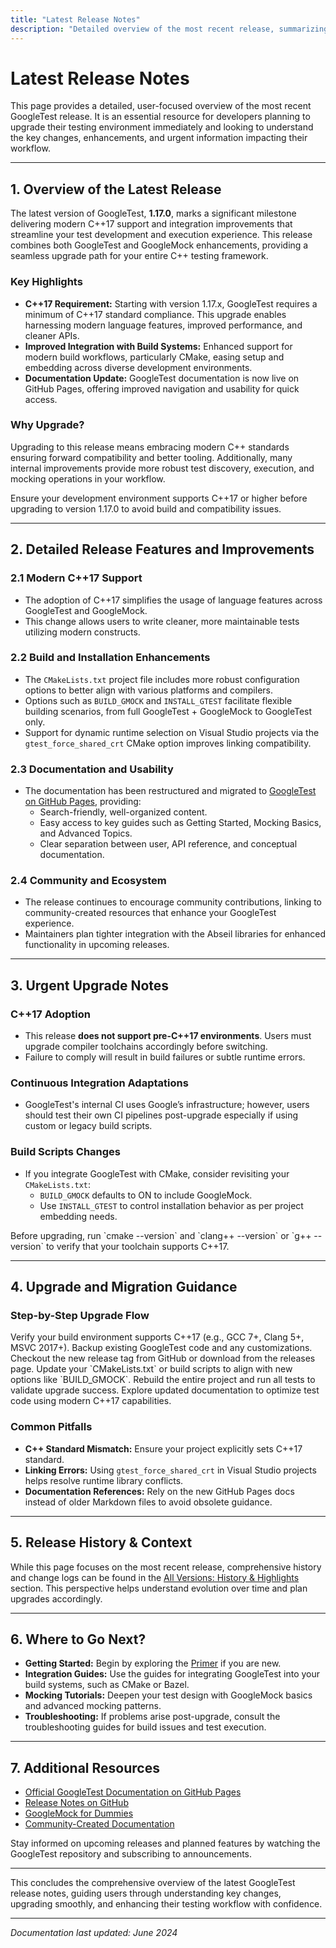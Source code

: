 ```yaml
---
title: "Latest Release Notes"
description: "Detailed overview of the most recent release, summarizing headline features, key improvements, and any urgent information. Essential for users considering or planning an immediate upgrade."
---
```


# Latest Release Notes

This page provides a detailed, user-focused overview of the most recent GoogleTest release. It is an essential resource for developers planning to upgrade their testing environment immediately and looking to understand the key changes, enhancements, and urgent information impacting their workflow.

---

## 1. Overview of the Latest Release

The latest version of GoogleTest, **1.17.0**, marks a significant milestone delivering modern C++17 support and integration improvements that streamline your test development and execution experience. This release combines both GoogleTest and GoogleMock enhancements, providing a seamless upgrade path for your entire C++ testing framework.

### Key Highlights

- **C++17 Requirement:** Starting with version 1.17.x, GoogleTest requires a minimum of C++17 standard compliance. This upgrade enables harnessing modern language features, improved performance, and cleaner APIs.
- **Improved Integration with Build Systems:** Enhanced support for modern build workflows, particularly CMake, easing setup and embedding across diverse development environments.
- **Documentation Update:** GoogleTest documentation is now live on GitHub Pages, offering improved navigation and usability for quick access.

### Why Upgrade?

Upgrading to this release means embracing modern C++ standards ensuring forward compatibility and better tooling. Additionally, many internal improvements provide more robust test discovery, execution, and mocking operations in your workflow.

<Tip>
Ensure your development environment supports C++17 or higher before upgrading to version 1.17.0 to avoid build and compatibility issues.
</Tip>

---

## 2. Detailed Release Features and Improvements

### 2.1 Modern C++17 Support
- The adoption of C++17 simplifies the usage of language features across GoogleTest and GoogleMock.
- This change allows users to write cleaner, more maintainable tests utilizing modern constructs.

### 2.2 Build and Installation Enhancements
- The `CMakeLists.txt` project file includes more robust configuration options to better align with various platforms and compilers.
- Options such as `BUILD_GMOCK` and `INSTALL_GTEST` facilitate flexible building scenarios, from full GoogleTest + GoogleMock to GoogleTest only.
- Support for dynamic runtime selection on Visual Studio projects via the `gtest_force_shared_crt` CMake option improves linking compatibility.

### 2.3 Documentation and Usability
- The documentation has been restructured and migrated to [GoogleTest on GitHub Pages](https://google.github.io/googletest/), providing:
  - Search-friendly, well-organized content.
  - Easy access to key guides such as Getting Started, Mocking Basics, and Advanced Topics.
  - Clear separation between user, API reference, and conceptual documentation.

### 2.4 Community and Ecosystem
- The release continues to encourage community contributions, linking to community-created resources that enhance your GoogleTest experience.
- Maintainers plan tighter integration with the Abseil libraries for enhanced functionality in upcoming releases.

---

## 3. Urgent Upgrade Notes

### C++17 Adoption
- This release **does not support pre-C++17 environments**. Users must upgrade compiler toolchains accordingly before switching.
- Failure to comply will result in build failures or subtle runtime errors.

### Continuous Integration Adaptations
- GoogleTest's internal CI uses Google’s infrastructure; however, users should test their own CI pipelines post-upgrade especially if using custom or legacy build scripts.

### Build Scripts Changes
- If you integrate GoogleTest with CMake, consider revisiting your `CMakeLists.txt`:
  - `BUILD_GMOCK` defaults to ON to include GoogleMock.
  - Use `INSTALL_GTEST` to control installation behavior as per project embedding needs.

<Tip>
Before upgrading, run `cmake --version` and `clang++ --version` or `g++ --version` to verify that your toolchain supports C++17.
</Tip>

---

## 4. Upgrade and Migration Guidance

### Step-by-Step Upgrade Flow

<Steps>
<Step title="Preparation">
Verify your build environment supports C++17 (e.g., GCC 7+, Clang 5+, MSVC 2017+).
</Step>
<Step title="Backup">
Backup existing GoogleTest code and any customizations.
</Step>
<Step title="Fetch Latest Code">
Checkout the new release tag from GitHub or download from the releases page.
</Step>
<Step title="Adjust Build Configuration">
Update your `CMakeLists.txt` or build scripts to align with new options like `BUILD_GMOCK`.
</Step>
<Step title="Rebuild and Test">
Rebuild the entire project and run all tests to validate upgrade success.
</Step>
<Step title="Leverage New Features">
Explore updated documentation to optimize test code using modern C++17 capabilities.
</Step>
</Steps>

### Common Pitfalls

- **C++ Standard Mismatch:** Ensure your project explicitly sets C++17 standard.
- **Linking Errors:** Using `gtest_force_shared_crt` in Visual Studio projects helps resolve runtime library conflicts.
- **Documentation References:** Rely on the new GitHub Pages docs instead of older Markdown files to avoid obsolete guidance.

---

## 5. Release History & Context

While this page focuses on the most recent release, comprehensive history and change logs can be found in the [All Versions: History & Highlights](../all-version-history) section. This perspective helps understand evolution over time and plan upgrades accordingly.

---

## 6. Where to Go Next?

- **Getting Started:** Begin by exploring the [Primer](https://google.github.io/googletest/primer.html) if you are new.
- **Integration Guides:** Use the guides for integrating GoogleTest into your build systems, such as CMake or Bazel.
- **Mocking Tutorials:** Deepen your test design with GoogleMock basics and advanced mocking patterns.
- **Troubleshooting:** If problems arise post-upgrade, consult the troubleshooting guides for build issues and test execution.

---

## 7. Additional Resources

- [Official GoogleTest Documentation on GitHub Pages](https://google.github.io/googletest/)
- [Release Notes on GitHub](https://github.com/google/googletest/releases/tag/v1.17.0)
- [GoogleMock for Dummies](https://google.github.io/googletest/gmock_for_dummies.html)
- [Community-Created Documentation](../../docs/community_created_documentation.md)

<Check>
Stay informed on upcoming releases and planned features by watching the GoogleTest repository and subscribing to announcements.
</Check>

---

This concludes the comprehensive overview of the latest GoogleTest release notes, guiding users through understanding key changes, upgrading smoothly, and enhancing their testing workflow with confidence.

---

*Documentation last updated: June 2024*